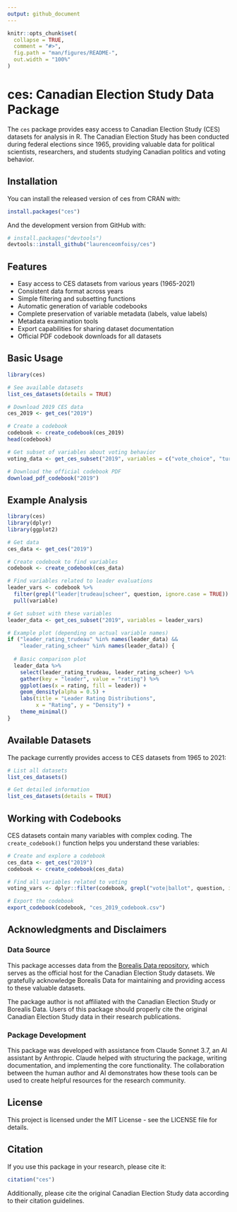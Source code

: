 ```yaml
---
output: github_document
---
```


<!-- README.md is generated from README.Rmd. Please edit that file -->

```r
knitr::opts_chunk$set(
  collapse = TRUE,
  comment = "#>",
  fig.path = "man/figures/README-",
  out.width = "100%"
)
```

# ces: Canadian Election Study Data Package

<!-- badges: start -->
<!-- badges: end -->

The `ces` package provides easy access to Canadian Election Study (CES) datasets for analysis in R. The Canadian Election Study has been conducted during federal elections since 1965, providing valuable data for political scientists, researchers, and students studying Canadian politics and voting behavior.

## Installation

You can install the released version of ces from CRAN with:

```r
install.packages("ces")
```

And the development version from GitHub with:

```r
# install.packages("devtools")
devtools::install_github("laurenceomfoisy/ces")
```

## Features

- Easy access to CES datasets from various years (1965-2021)
- Consistent data format across years
- Simple filtering and subsetting functions
- Automatic generation of variable codebooks
- Complete preservation of variable metadata (labels, value labels)
- Metadata examination tools
- Export capabilities for sharing dataset documentation
- Official PDF codebook downloads for all datasets

## Basic Usage

```r
library(ces)

# See available datasets
list_ces_datasets(details = TRUE)

# Download 2019 CES data
ces_2019 <- get_ces("2019")

# Create a codebook
codebook <- create_codebook(ces_2019)
head(codebook)

# Get subset of variables about voting behavior
voting_data <- get_ces_subset("2019", variables = c("vote_choice", "turnout"))

# Download the official codebook PDF
download_pdf_codebook("2019")
```

## Example Analysis

```r
library(ces)
library(dplyr)
library(ggplot2)

# Get data
ces_data <- get_ces("2019")

# Create codebook to find variables
codebook <- create_codebook(ces_data)

# Find variables related to leader evaluations
leader_vars <- codebook %>%
  filter(grepl("leader|trudeau|scheer", question, ignore.case = TRUE)) %>%
  pull(variable)

# Get subset with these variables
leader_data <- get_ces_subset("2019", variables = leader_vars)

# Example plot (depending on actual variable names)
if ("leader_rating_trudeau" %in% names(leader_data) && 
    "leader_rating_scheer" %in% names(leader_data)) {
  
  # Basic comparison plot
  leader_data %>%
    select(leader_rating_trudeau, leader_rating_scheer) %>%
    gather(key = "leader", value = "rating") %>%
    ggplot(aes(x = rating, fill = leader)) +
    geom_density(alpha = 0.5) +
    labs(title = "Leader Rating Distributions",
         x = "Rating", y = "Density") +
    theme_minimal()
}
```

## Available Datasets

The package currently provides access to CES datasets from 1965 to 2021:

```r
# List all datasets
list_ces_datasets()

# Get detailed information
list_ces_datasets(details = TRUE)
```

## Working with Codebooks

CES datasets contain many variables with complex coding. The `create_codebook()` function helps you understand these variables:

```r
# Create and explore a codebook
ces_data <- get_ces("2019")
codebook <- create_codebook(ces_data)

# Find all variables related to voting
voting_vars <- dplyr::filter(codebook, grepl("vote|ballot", question, ignore.case = TRUE))

# Export the codebook
export_codebook(codebook, "ces_2019_codebook.csv")
```

## Acknowledgments and Disclaimers

### Data Source
This package accesses data from the [Borealis Data repository](https://borealisdata.ca/), which serves as the official host for the Canadian Election Study datasets. We gratefully acknowledge Borealis Data for maintaining and providing access to these valuable datasets.

The package author is not affiliated with the Canadian Election Study or Borealis Data. Users of this package should properly cite the original Canadian Election Study data in their research publications.

### Package Development
This package was developed with assistance from Claude Sonnet 3.7, an AI assistant by Anthropic. Claude helped with structuring the package, writing documentation, and implementing the core functionality. The collaboration between the human author and AI demonstrates how these tools can be used to create helpful resources for the research community.

## License

This project is licensed under the MIT License - see the LICENSE file for details.

## Citation

If you use this package in your research, please cite it:

```r
citation("ces")
```

Additionally, please cite the original Canadian Election Study data according to their citation guidelines.